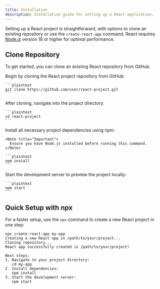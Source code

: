 ```yaml
---
title: Installation
description: Installation guide for setting up a React application.
---
```


Setting up a React project is straightforward, with options to clone an existing repository or use the `create-react-app` command. React requires [Node.js](https://nodejs.org/) version 18 or higher for optimal performance.

## Clone Repository
To get started, you can clone an existing React repository from GitHub.  

<Stepper>
  <StepperItem title="Step 1: Clone the React Repository">
    Begin by cloning the React project repository from GitHub:

    ```plaintext
    git clone https://github.com/user/react-project.git
    ```
  </StepperItem>

  <StepperItem title="Step 2: Access the Project Directory">
    After cloning, navigate into the project directory:

    ```plaintext
    cd react-project
    ```
  </StepperItem>

  <StepperItem title="Step 3: Install Required Dependencies">
    Install all necessary project dependencies using npm:

    <Note title="Important">
      Ensure you have Node.js installed before running this command.
    </Note>

    ```plaintext
    npm install
    ```
  </StepperItem>

  <StepperItem title="Step 4: Launch the Development Server">
    Start the development server to preview the project locally:

    ```plaintext
    npm start
    ```
  </StepperItem>
</Stepper>

## Quick Setup with npx

For a faster setup, use the `npx` command to create a new React project in one step:

```plaintext
npx create-react-app my-app
Creating a new React app in /path/to/your/project...
Cloning repository...
React app successfully created in /path/to/your/project!

Next steps:
1. Navigate to your project directory:
   cd my-app
2. Install dependencies:
   npm install
3. Start the development server:
   npm start

